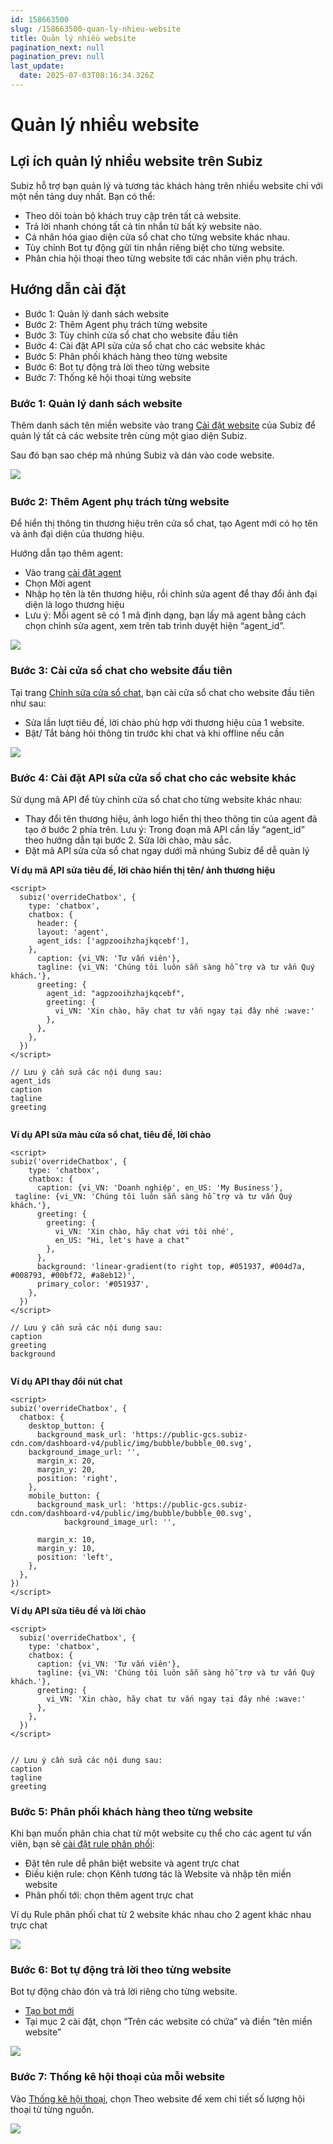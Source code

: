 ```yaml
---
id: 158663500
slug: /158663500-quan-ly-nhieu-website
title: Quản lý nhiều website
pagination_next: null
pagination_prev: null
last_update:
  date: 2025-07-03T08:16:34.326Z
---
```


# Quản lý nhiều website

## Lợi ích quản lý nhiều website trên Subiz


Subiz hỗ trợ bạn quản lý và tương tác khách hàng trên nhiều website chỉ với một nền tảng duy nhất. Bạn có thể:

- Theo dõi toàn bộ khách truy cập trên tất cả website.
- Trả lời nhanh chóng tất cả tin nhắn từ bất kỳ website nào.
- Cá nhân hóa giao diện cửa sổ chat cho từng website khác nhau.
- Tùy chỉnh Bot tự động gửi tin nhắn riêng biệt cho từng website.
- Phân chia hội thoại theo từng website tới các nhân viên phụ trách.
## Hướng dẫn cài đặt


- Bước 1: Quản lý danh sách website
- Bước 2: Thêm Agent phụ trách từng website
- Bước 3: Tùy chỉnh cửa sổ chat cho website đầu tiên
- Bước 4: Cài đặt API sửa cửa sổ chat cho các website khác
- Bước 5: Phân phối khách hàng theo từng website
- Bước 6: Bot tự động trả lời theo từng website
- Bước 7: Thống kê hội thoại từng website
### Bước 1: Quản lý danh sách website


Thêm danh sách tên miền website vào trang [Cài đặt website](https://app.subiz.com.vn/website/install) của Subiz để quản lý tất cả các website trên cùng một giao diện Subiz. 



Sau đó bạn sao chép mã nhúng Subiz và dán vào code website.




![](https://vcdn.subiz-cdn.com/file/fisgyrborbfszfljirqm_acpxkgumifuoofoosble/unnamed.png)
 
### Bước 2: Thêm Agent phụ trách từng website


Để hiển thị thông tin thương hiệu trên cửa sổ chat, tạo Agent mới có họ tên và ảnh đại diện của thương hiệu.



Hướng dẫn tạo thêm agent: 

- Vào trang [cài đặt agent](https://app.subiz.com.vn/settings/agents)
- Chọn Mời agent
- Nhập họ tên là tên thương hiệu, rồi chỉnh sửa agent để thay đổi ảnh đại diện là logo thương hiệu
- Lưu ý: Mỗi agent sẽ có 1 mã định dạng, bạn lấy mã agent bằng cách chọn chỉnh sửa agent, xem trên tab trình duyệt hiện “agent\_id”.


![](https://vcdn.subiz-cdn.com/file/fisgyrbovxhkkwdggwaw_acpxkgumifuoofoosble/unnamed.png)

### Bước 3: Cài cửa sổ chat cho website đầu tiên


Tại trang [Chỉnh sửa cửa sổ chat](https://app.subiz.com.vn/chatbox/design), bạn cài cửa sổ chat cho website đầu tiên như sau:

- Sửa lần lượt tiêu đề, lời chào phù hợp với thương hiệu của 1 website.
- Bật/ Tắt bảng hỏi thông tin trước khi chat và khi offline nếu cần




![](https://vcdn.subiz-cdn.com/file/fisgyrbpcsuizweaepmg_acpxkgumifuoofoosble/unnamed.png)

### Bước 4: Cài đặt API sửa cửa sổ chat cho các website khác


Sử dụng mã API để tùy chỉnh cửa sổ chat cho từng website khác nhau:

- Thay đổi tên thương hiệu, ảnh logo hiển thị theo thông tin của agent đã tạo ở bước 2 phía trên. Lưu ý: Trong đoạn mã API cần lấy “agent\_id” theo hướng dẫn tại bước 2. Sửa lời chào, màu sắc.
- Đặt mã API sửa cửa sổ chat ngay dưới mã nhúng Subiz để dễ quản lý

<b>Ví dụ mã API sửa tiêu đề, lời chào hiển thị tên/ ảnh thương hiệu</b>


```
<script>
  subiz('overrideChatbox', {
    type: 'chatbox',
    chatbox: {
      header: {
      layout: 'agent',
      agent_ids: ['agpzooihzhajkqcebf'],
    },
      caption: {vi_VN: 'Tư vấn viên'},
      tagline: {vi_VN: 'Chúng tôi luôn sẵn sàng hỗ trợ và tư vấn Quý khách.'},
      greeting: {
        agent_id: "agpzooihzhajkqcebf",
        greeting: {
          vi_VN: 'Xin chào, hãy chat tư vấn ngay tại đây nhé :wave:'
        },
      },
    },
  })
</script>

// Lưu ý cần sửa các nội dung sau:
agent_ids
caption
tagline
greeting


```




<b>Ví dụ API sửa màu cửa sổ chat, tiêu đề, lời chào</b>


```
<script>
subiz('overrideChatbox', {
    type: 'chatbox',
    chatbox: {
      caption: {vi_VN: 'Doanh nghiệp', en_US: 'My Business'},      tagline: {vi_VN: 'Chúng tôi luôn sẵn sàng hỗ trợ và tư vấn Quý khách.'},
      greeting: {
        greeting: {
          vi_VN: 'Xin chào, hãy chat với tôi nhé', 
          en_US: "Hi, let's have a chat"
        },
      },
      background: 'linear-gradient(to right top, #051937, #004d7a, #008793, #00bf72, #a8eb12)',
      primary_color: '#051937',
    },
  })
</script>

// Lưu ý cần sửa các nội dung sau:
caption
greeting
background


```




<b>Ví dụ API thay đổi nút chat</b>
```
<script>
subiz('overrideChatbox', {
  chatbox: {
    desktop_button: {
      background_mask_url: 'https://public-gcs.subiz-cdn.com/dashboard-v4/public/img/bubble/bubble_00.svg',
    background_image_url: '',
      margin_x: 20,
      margin_y: 20,
      position: 'right',
    },
    mobile_button: {
      background_mask_url: 'https://public-gcs.subiz-cdn.com/dashboard-v4/public/img/bubble/bubble_00.svg',
            background_image_url: '',

      margin_x: 10,
      margin_y: 10,
      position: 'left',
    },
  },
})
</script>

```




<b>Ví dụ API sửa tiêu đề và lời chào</b>
```
<script>
  subiz('overrideChatbox', {
    type: 'chatbox',
    chatbox: {
      caption: {vi_VN: 'Tư vấn viên'},
      tagline: {vi_VN: 'Chúng tôi luôn sẵn sàng hỗ trợ và tư vấn Quý khách.'},
      greeting: {
        vi_VN: 'Xin chào, hãy chat tư vấn ngay tại đây nhé :wave:'
      },
    },
  })
</script>


// Lưu ý cần sửa các nội dung sau:
caption
tagline
greeting

```

### Bước 5: Phân phối khách hàng theo từng website


Khi bạn muốn phân chia chat từ một website cụ thể cho các agent tư vấn viên, bạn sẽ [cài đặt rule phân phối](https://app.subiz.com.vn/settings/rule-setting):

- Đặt tên rule dễ phân biệt website và agent trực chat
- Điều kiện rule: chọn Kênh tương tác là Website và nhập tên miền website
- Phân phối tới: chọn thêm agent trực chat

Ví dụ Rule phân phối chat từ 2 website khác nhau cho 2 agent khác nhau trực chat


![](https://vcdn.subiz-cdn.com/file/fisgyrbpigdvvifnuewz_acpxkgumifuoofoosble/unnamed.png)

### Bước 6: Bot tự động trả lời theo từng website


Bot tự động chào đón và trả lời riêng cho từng website. 

- [Tạo bot mới](https://app.subiz.com.vn/bots)
- Tại mục 2 cài đặt, chọn “Trên các website có chứa” và điền “tên miền website”




![](https://vcdn.subiz-cdn.com/file/fisgyrbpnhgtrvbhdgef_acpxkgumifuoofoosble/unnamed.png)



### Bước 7: Thống kê hội thoại của mỗi website


Vào [Thống kê hội thoại](https://app.subiz.com.vn/new-reports/convo), chọn Theo website để xem chi tiết số lượng hội thoại từ từng nguồn.


![](https://vcdn.subiz-cdn.com/file/fisgyrbptbtpjbaiftkr_acpxkgumifuoofoosble/unnamed.png)

### 

###